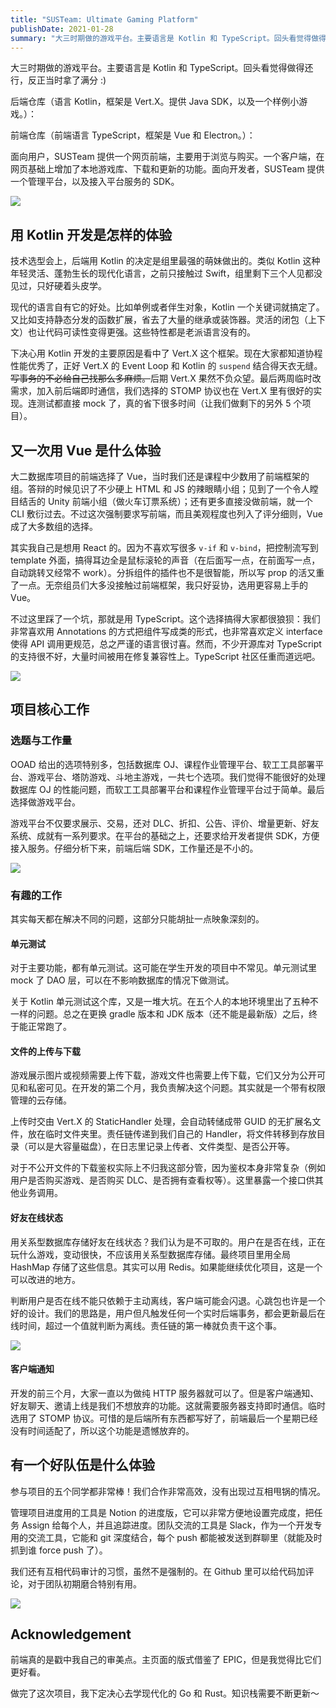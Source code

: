```yaml
---
title: "SUSTeam: Ultimate Gaming Platform"
publishDate: 2021-01-28
summary: "大三时期做的游戏平台。主要语言是 Kotlin 和 TypeScript。回头看觉得做得还行，反正当时拿了满分 :)"
---
```


大三时期做的游戏平台。主要语言是 Kotlin 和 TypeScript。回头看觉得做得还行，反正当时拿了满分 :)

后端仓库（语言 Kotlin，框架是 Vert.X。提供 Java SDK，以及一个样例小游戏。）：

<GithubRepo repo="SUSTech-OOAD-2020FALL-SUSTeam/SUSTeamBackend" />

前端仓库（前端语言 TypeScript，框架是 Vue 和 Electron。）：

<GithubRepo repo="SUSTech-OOAD-2020FALL-SUSTeam/SUSTeamFrontEnd" />

面向用户，SUSTeam 提供一个网页前端，主要用于浏览与购买。一个客户端，在网页基础上增加了本地游戏库、下载和更新的功能。面向开发者，SUSTeam 提供一个管理平台，以及接入平台服务的 SDK。

![](images/2hVdKm5GuszHvDB.png)

## 用 Kotlin 开发是怎样的体验

技术选型会上，后端用 Kotlin 的决定是组里最强的萌妹做出的。类似 Kotlin 这种年轻灵活、蓬勃生长的现代化语言，之前只接触过 Swift，组里剩下三个人见都没见过，只好硬着头皮学。

现代的语言自有它的好处。比如单例或者伴生对象，Kotlin 一个关键词就搞定了。又比如支持静态分发的函数扩展，省去了大量的继承或装饰器。灵活的闭包（上下文）也让代码可读性变得更强。这些特性都是老派语言没有的。

下决心用 Kotlin 开发的主要原因是看中了 Vert.X 这个框架。现在大家都知道协程性能优秀了，正好 Vert.X 的 Event Loop 和 Kotlin 的 `suspend` 结合得天衣无缝。~~写事务的不必给自己找那么多麻烦。~~后期 Vert.X 果然不负众望。最后两周临时改需求，加入前后端即时通信，我们选择的 STOMP 协议也在 Vert.X 里有很好的实现。连测试都直接 mock 了，真的省下很多时间（让我们做剩下的另外 5 个项目）。

## 又一次用 Vue 是什么体验

大二数据库项目的前端选择了 Vue，当时我们还是课程中少数用了前端框架的组。答辩的时候见识了不少硬上 HTML 和 JS 的辣眼睛小组；见到了一个令人瞠目结舌的 Unity 前端小组（做火车订票系统）；还有更多直接没做前端，就一个 CLI 敷衍过去。不过这次强制要求写前端，而且美观程度也列入了评分细则，Vue 成了大多数组的选择。

其实我自己是想用 React 的。因为不喜欢写很多 `v-if` 和 `v-bind`，把控制流写到 template 外面，搞得耳边全是鼠标滚轮的声音（在后面写一点，在前面写一点，自动跳转又经常不 work）。分拆组件的插件也不是很智能，所以写 prop 的活又重了一点。无奈组员们大多没接触过前端框架，我只好妥协，选用更容易上手的 Vue。

不过这里踩了一个坑，那就是用 TypeScript。这个选择搞得大家都很狼狈：我们非常喜欢用 Annotations 的方式把组件写成类的形式，也非常喜欢定义 interface 使得 API 调用更规范，总之严谨的语言很讨喜。然而，不少开源库对 TypeScript 的支持很不好，大量时间被用在修复兼容性上。TypeScript 社区任重而道远吧。

![](images/T8czuWo36DqKSHh.png)

## 项目核心工作

### 选题与工作量

OOAD 给出的选项特别多，包括数据库 OJ、课程作业管理平台、软工工具部署平台、游戏平台、塔防游戏、斗地主游戏，一共七个选项。我们觉得不能很好的处理数据库 OJ 的性能问题，而软工工具部署平台和课程作业管理平台过于简单。最后选择做游戏平台。

游戏平台不仅要求展示、交易，还对 DLC、折扣、公告、评价、增量更新、好友系统、成就有一系列要求。在平台的基础之上，还要求给开发者提供 SDK，方便接入服务。仔细分析下来，前端后端 SDK，工作量还是不小的。

![](images/IJDLXBZViu3U1T7.png)

### 有趣的工作

其实每天都在解决不同的问题，这部分只能胡扯一点映象深刻的。

#### 单元测试

对于主要功能，都有单元测试。这可能在学生开发的项目中不常见。单元测试里 mock 了 DAO 层，可以在不影响数据库的情况下做测试。

关于 Kotlin 单元测试这个库，又是一堆大坑。在五个人的本地环境里出了五种不一样的问题。总之在更换 gradle 版本和 JDK 版本（还不能是最新版）之后，终于能正常跑了。

#### 文件的上传与下载

游戏展示图片或视频需要上传下载，游戏文件也需要上传下载，它们又分为公开可见和私密可见。在开发的第二个月，我负责解决这个问题。其实就是一个带有权限管理的云存储。

上传时交由 Vert.X 的 StaticHandler 处理，会自动转储成带 GUID 的无扩展名文件，放在临时文件夹里。责任链传递到我们自己的 Handler，将文件转移到存放目录（可以是大容量磁盘），在日志里记录上传者、文件类型、是否公开等。

对于不公开文件的下载鉴权实际上不归我这部分管，因为鉴权本身非常复杂（例如用户是否购买游戏、是否购买 DLC、是否拥有查看权等）。这里暴露一个接口供其他业务调用。

#### 好友在线状态

用关系型数据库存储好友在线状态？我们认为是不可取的。用户在是否在线，正在玩什么游戏，变动很快，不应该用关系型数据库存储。最终项目里用全局 HashMap 存储了这些信息。其实可以用 Redis。如果能继续优化项目，这是一个可以改进的地方。

判断用户是否在线不能只依赖于主动离线，客户端可能会闪退。心跳包也许是一个好的设计。我们的思路是，用户但凡触发任何一个实时后端事务，都会更新最后在线时间，超过一个值就判断为离线。责任链的第一棒就负责干这个事。

![](images/nWEo1OCU9Vhy5Mp.png)

#### 客户端通知

开发的前三个月，大家一直以为做纯 HTTP 服务器就可以了。但是客户端通知、好友聊天、邀请上线是我们不想放弃的功能。这就需要服务器支持即时通信。临时选用了 STOMP 协议。可惜的是后端所有东西都写好了，前端最后一个星期已经没有时间适配了，所以这个功能是遗憾放弃的。

## 有一个好队伍是什么体验

参与项目的五个同学都非常棒！我们合作非常高效，没有出现过互相甩锅的情况。

管理项目进度用的工具是 Notion 的进度版，它可以非常方便地设置完成度，把任务 Assign 给每个人，并且追踪进度。团队交流的工具是 Slack，作为一个开发专用的交流工具，它能和 git 深度结合，每个 push 都能被发送到群聊里（就能及时抓到谁 force push 了）。

我们还有互相代码审计的习惯，虽然不是强制的。在 Github 里可以给代码加评论，对于团队初期磨合特别有用。

![](images/cRWe8A1DNvaqQm6.png)

## Acknowledgement

前端真的是戳中我自己的审美点。主页面的版式借鉴了 EPIC，但是我觉得比它们更好看。

做完了这次项目，我下定决心去学现代化的 Go 和 Rust。知识栈需要不断更新～
